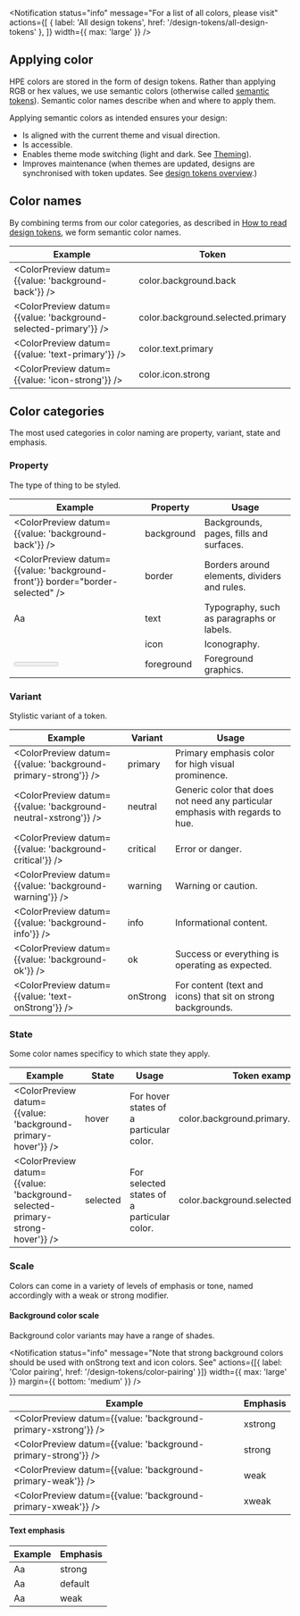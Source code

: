 
<Notification
  status="info"
  message="For a list of all colors, please visit"
  actions={[
    { label: 'All design tokens', href: '/design-tokens/all-design-tokens' },
  ]}
  width={{ max: 'large' }}
/>

## Applying color

HPE colors are stored in the form of design tokens. Rather than applying RGB or hex values, we use semantic colors (otherwise called [semantic tokens](/design-tokens/overview#semantic-tokens)). Semantic color names describe when and where to apply them.

Applying semantic colors as intended ensures your design:

- Is aligned with the current theme and visual direction.
- Is accessible.
- Enables theme mode switching (light and dark. See [Theming]()).
- Improves maintenance (when themes are updated, designs are synchronised with token updates. See [design tokens overview](/design-tokens/overview).)

## Color names

By combining terms from our color categories, as described in [How to read design tokens](/design-tokens/how-to-read-design-tokens), we form semantic color names.

| Example                                                         | Token                             |
| --------------------------------------------------------------- | --------------------------------- |
| <ColorPreview datum={{value: 'background-back'}} />             | color.background.back             |
| <ColorPreview datum={{value: 'background-selected-primary'}} /> | color.background.selected.primary |
| <ColorPreview datum={{value: 'text-primary'}} />                | color.text.primary                |
| <ColorPreview datum={{value: 'icon-strong'}} />                 | color.icon.strong                 |

## Color categories

The most used categories in color naming are property, variant, state and emphasis.

### Property

The type of thing to be styled.

| Example                                                                       | Property   | Usage                                        |
| ----------------------------------------------------------------------------- | ---------- | -------------------------------------------- |
| <ColorPreview datum={{value: 'background-back'}} />                           | background | Backgrounds, pages, fills and surfaces.      |
| <ColorPreview datum={{value: 'background-front'}} border="border-selected" /> | border     | Borders around elements, dividers and rules. |
| <Text size="xlarge">Aa</Text>                                                 | text       | Typography, such as paragraphs or labels.    |
| <Trigger size="xlarge" />                                                     | icon       | Iconography.                                 |
| <Box width="xsmall" ><Meter value={30}  thickness='small' round /></Box>      | foreground | Foreground graphics.                         |

### Variant

Stylistic variant of a token.

| Example                                                        | Variant  | Usage                                                                         |
| -------------------------------------------------------------- | -------- | ----------------------------------------------------------------------------- |
| <ColorPreview datum={{value: 'background-primary-strong'}} />  | primary  | Primary emphasis color for high visual prominence.                            |
| <ColorPreview datum={{value: 'background-neutral-xstrong'}} /> | neutral  | Generic color that does not need any particular emphasis with regards to hue. |
| <ColorPreview datum={{value: 'background-critical'}} />        | critical | Error or danger.                                                              |
| <ColorPreview datum={{value: 'background-warning'}} />         | warning  | Warning or caution.                                                           |
| <ColorPreview datum={{value: 'background-info'}} />            | info     | Informational content.                                                        |
| <ColorPreview datum={{value: 'background-ok'}} />              | ok       | Success or everything is operating as expected.                               |
| <ColorPreview datum={{value: 'text-onStrong'}} />              | onStrong | For content (text and icons) that sit on strong backgrounds.                  |

### State

Some color names specificy to which state they apply.

| Example                                                                      | State    | Usage                                      | Token example                           |
| ---------------------------------------------------------------------------- | -------- | ------------------------------------------ | --------------------------------------- |
| <ColorPreview datum={{value: 'background-primary-hover'}} />                 | hover    | For hover states of a particular color.    | color.background.primary.hover          |
| <ColorPreview datum={{value: 'background-selected-primary-strong-hover'}} /> | selected | For selected states of a particular color. | color.background.selected.primary.hover |

### Scale

Colors can come in a variety of levels of emphasis or tone, named accordingly with a weak or strong modifier.

#### Background color scale

Background color variants may have a range of shades.

<Notification
  status="info"
  message="Note that strong background colors should be used with onStrong text and icon colors. See"
  actions={[{ label: 'Color pairing', href: '/design-tokens/color-pairing' }]}
  width={{ max: 'large' }}
  margin={{ bottom: 'medium' }}
/>

| Example                                                        | Emphasis |
| -------------------------------------------------------------- | -------- |
| <ColorPreview datum={{value: 'background-primary-xstrong'}} /> | xstrong  |
| <ColorPreview datum={{value: 'background-primary-strong'}} />  | strong   |
| <ColorPreview datum={{value: 'background-primary-weak'}} />    | weak     |
| <ColorPreview datum={{value: 'background-primary-xweak'}} />   | xweak    |

#### Text emphasis

| Example                                            | Emphasis |
| -------------------------------------------------- | -------- |
| <Text size="xlarge" color="text-strong">Aa</Text>  | strong   |
| <Text size="xlarge" color="text-default">Aa</Text> | default  |
| <Text size="xlarge" color="text-weak">Aa</Text>    | weak     |
